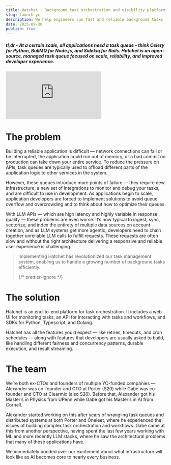 ```yaml
---
title: Hatchet - Background task orchestration and visibility platform
slug: launch-yc
description: We help engineers run fast and reliable background tasks
date: 2025-09-30
publish: true
---
```


##### tl;dr - At a certain scale, all applications need a task queue - think Celery for Python, BullMQ for Node.js, and Sidekiq for Rails. Hatchet is an open-source, managed task queue focused on scale, reliability, and improved developer experience.

<iframe
  style={{ width: "100%", height: "auto", aspectRatio: "16/9" }}
  src="https://www.youtube.com/embed/3myPYVyaqwM"
  title="Walkthrough of Hatchet"
  frameborder="0"
  allow="accelerometer; autoplay; clipboard-write; encrypted-media; gyroscope; picture-in-picture; web-share"
  referrerpolicy="strict-origin-when-cross-origin"
  allowfullscreen
></iframe>

# The problem

Building a reliable application is difficult — network connections can fail or be interrupted, the application could run out of memory, or a bad commit on production can take down your entire service. To reduce the pressure on APIs, task queues are typically used to offload different parts of the application logic to other services in the system.

However, these queues introduce more points of failure — they require new infrastructure, a new set of integrations to monitor and debug your tasks, and are difficult to use in development. As applications begin to scale, application developers are forced to implement solutions to avoid queue overflow and overcrowding and to think about how to optimize their queues.

With LLM APIs — which are high latency and highly variable in response quality — these problems are even worse. It’s now typical to ingest, sync, vectorize, and index the entirety of multiple data sources on account creation, and as LLM systems get more agentic, developers need to chain together unreliable LLM calls to fulfill requests. These requests are often slow and without the right architecture delivering a responsive and reliable user experience is challenging.

> Implementing Hatchet has revolutionized our task management system, enabling us to handle a growing number of background tasks efficiently.
>
> {/* prettier-ignore */}
> <QuoteAuthor name="Shaun Berryman" slug="shaun" title="Founder" company="Moonhub" />

# The solution

Hatchet is an end-to-end platform for task orchestration. It includes a web UI for monitoring tasks, an API for interacting with tasks and workflows, and SDKs for Python, Typescript, and Golang.

Hatchet has all the features you’d expect — like retries, timeouts, and cron schedules — along with features that developers are usually asked to build, like handling different fairness and concurrency patterns, durable execution, and result streaming.

# The team

We’re both ex-CTOs and founders of multiple YC-funded companies — Alexander was co-founder and CTO at Porter (S20) while Gabe was co-founder and CTO at Clearmix (also S20). Before that, Alexander got his Master’s in Physics from UPenn while Gabe got his Master’s in AI from Cornell.

Alexander started working on this after years of wrangling task queues and distributed systems at both Porter and Oneleet, where he experienced the issues of building complex task orchestration and workflows. Gabe came at this from another perspective, having spent the last few years working with ML and more recently LLM stacks, where he saw the architectural problems that many of these applications have.

We immediately bonded over our excitement about what infrastructure will look like as AI becomes core to nearly every business.
